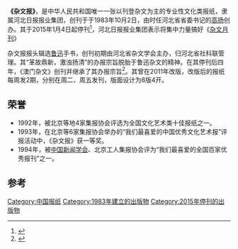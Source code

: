 {{Infobox newspaper|name=杂文报|sportseditor=|oclc=|ISSN=1009-2218|sister newspapers=|circulation_date=|circulation=18万份（截止至1999年）|headquarters=河北省石家庄市|ceased publication=|language=中文|political=|foundation=1983年10月2日|staff=|photoeditor=|opeditor=|logo=|managingeditordesign=|newseditor=|maneditor=|assoceditor=|chiefeditor=|editor=|publisher=河北日报报业集团|owners=河北日报报业集团|format=|type=专业性文化类报纸|caption=|image=|website=}}
'''《杂文报》'''，是中华人民共和国唯一一张以刊登杂文为主的专业性文化类报纸，隶属河北日报报业集团，创刊于于1983年10月2日，由时任河北省省委书记的[[高扬_(1909年)|高扬]]创办。其于2015年1月4日起停刊<ref>{{Cite web|title=《杂文报》停刊令人惋惜-中华读书报-光明网|url=https://epaper.gmw.cn/zhdsb/html/2014-12/17/nw.D110000zhdsb_20141217_4-08.htm|accessdate=2020-12-21|work=epaper.gmw.cn|archive-date=2016-10-27|archive-url=https://web.archive.org/web/20161027033130/http://epaper.gmw.cn/zhdsb/html/2014-12/17/nw.D110000zhdsb_20141217_4-08.htm|dead-url=no}}</ref>，河北日报报业集团表示将集中力量搞好《[[杂文月刊|杂文月刊]]》

杂文报报头辑选[[鲁迅|鲁迅]]手书，创刊初期由河北省杂文学会主办，归河北省社科联管理。其“革故鼎新，激浊扬清”的办报宗旨脱胎于鲁迅杂文的精神。在其停刊后四年，《澳门杂文》创刊并继承了其办报宗旨<ref>{{Cite web|title=中国首份杂文报——《澳门杂文》报创刊|url=http://ad.163.com/19/0424/16/EDHS181L000189DG.html|accessdate=2020-12-21|date=2019-04-24|last=网易|work=ad.163.com}}</ref>。其曾在2011年改版，改版后的报纸每周发2期，分别在周二、周五发刊，版面设计为8版4开。

== 荣誉 ==

* 1992年，被北京等地4家集报协会评选为全国文化艺术类十佳报纸之一。
* 1993年，在北京等6家集报协会举办的“我们最喜爱的中国优秀文化艺术报”评报活动中，《杂文报》获一等奖。
* 1994年，被[[中国新闻学会|中国新闻学会]]、北京工人集报协会评为“我们最喜爱的全国百家优秀报刊”之一。

==参考==
{{refs}}

{{DEFAULTSORT:z}}
[[Category:中国报纸|Category:中国报纸]]
[[Category:1983年建立的出版物|Category:1983年建立的出版物]]
[[Category:2015年停刊的出版物|Category:2015年停刊的出版物]]